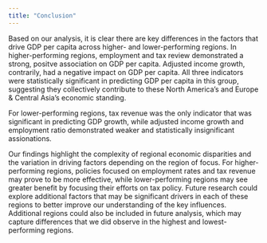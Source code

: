 ```yaml
---
title: "Conclusion"
---
```

Based on our analysis, it is clear there are key differences in the factors that drive GDP per capita across higher- and lower-performing regions. In higher-performing regions, employment and tax review demonstrated a strong, positve association on GDP per capita. Adjusted income growth, contrarily, had a negative impact on GDP per capita. All three indicators were statistically significant in predicting GDP per capita in this group, suggesting they collectively contribute to these North America's and Europe & Central Asia's economic standing. 

For lower-performing regions, tax revenue was the only indicator that was significant in predicting GDP growth, while adjusted income growth and employment ratio demonstrated weaker and statistically insignificant assionations. 

Our findings highlight the complexity of regional economic disparities and the variation in driving factors depending on the region of focus. For higher-performing regions, policies focused on employment rates and tax revenue may prove to be more effective, while lower-performing regions may see greater benefit by focusing their efforts on tax policy. Future research could explore additional factors that may be significant drivers in each of these regions to better improve our understanding of the key influences. Additional regions could also be included in future analysis, which may capture differences that we did observe in the highest and lowest-performing regions. 